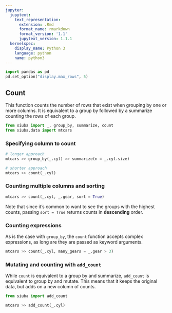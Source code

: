 ```yaml
---
jupyter:
  jupytext:
    text_representation:
      extension: .Rmd
      format_name: rmarkdown
      format_version: '1.1'
      jupytext_version: 1.1.1
  kernelspec:
    display_name: Python 3
    language: python
    name: python3
---
```


```python
import pandas as pd
pd.set_option("display.max_rows", 5)
```

## Count

This function counts the number of rows that exist when grouping by one or more columns. It is equivalent to a group by followed by a summarize counting the rows of each group.

```python
from siuba import _, group_by, summarize, count
from siuba.data import mtcars
```

### Specifying column to count

```python
# longer approach
mtcars >> group_by(_.cyl) >> summarize(n = _.cyl.size)

# shorter approach
mtcars >> count(_.cyl)
```

### Counting multiple columns and sorting

```python
mtcars >> count(_.cyl, _.gear, sort = True)
```

Note that since it's common to want to see the groups with the highest counts, passing `sort = True` returns counts in **descending** order.


### Counting expressions

As is the case with `group_by`, the `count` function accepts complex expressions, as long are they are passed as keyword arguments.

```python
mtcars >> count(_.cyl, many_gears = _.gear > 3)
```

### Mutating and counting with `add_count`

While `count` is equivalent to a group by and summarize, `add_count` is equivalent to group by and mutate. This means that it keeps the original data, but adds on a new column of counts.

```python
from siuba import add_count

mtcars >> add_count(_.cyl)
```
